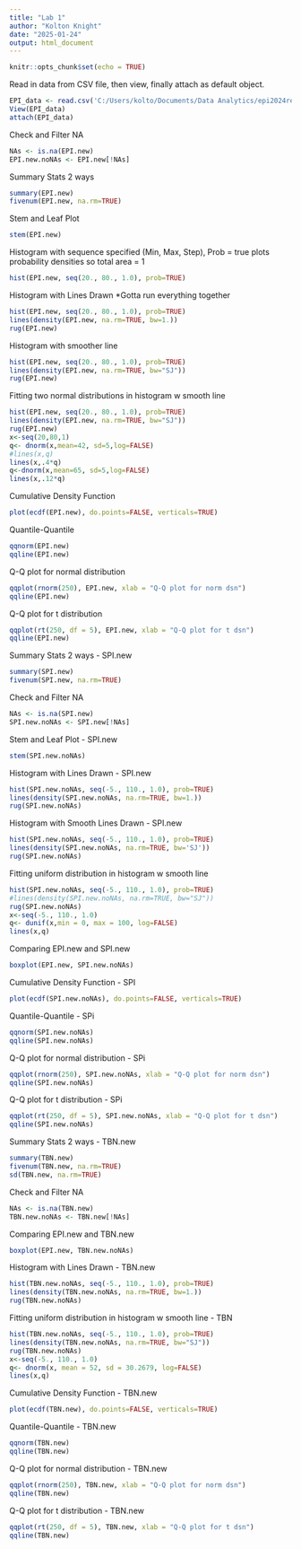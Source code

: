 ```yaml
---
title: "Lab 1"
author: "Kolton Knight"
date: "2025-01-24"
output: html_document
---
```


```r
knitr::opts_chunk$set(echo = TRUE)
```

Read in data from CSV file, then view, finally attach as default object.

```r
EPI_data <- read.csv('C:/Users/kolto/Documents/Data Analytics/epi2024results06022024.csv')
View(EPI_data)
attach(EPI_data)
```

Check and Filter NA

```r
NAs <- is.na(EPI.new) 
EPI.new.noNAs <- EPI.new[!NAs]
```

Summary Stats 2 ways

``` r
summary(EPI.new)
fivenum(EPI.new, na.rm=TRUE)
```

Stem and Leaf Plot
```r
stem(EPI.new)
```

Histogram with sequence specified (Min, Max, Step), Prob = true plots 
probability densities so total area = 1

```r
hist(EPI.new, seq(20., 80., 1.0), prob=TRUE)
```


Histogram with Lines Drawn *Gotta run everything together
``` r
hist(EPI.new, seq(20., 80., 1.0), prob=TRUE)
lines(density(EPI.new, na.rm=TRUE, bw=1.))
rug(EPI.new)
```

Histogram with smoother line
```r
hist(EPI.new, seq(20., 80., 1.0), prob=TRUE)
lines(density(EPI.new, na.rm=TRUE, bw="SJ"))
rug(EPI.new)
```

Fitting two normal distributions in histogram w smooth line
```r
hist(EPI.new, seq(20., 80., 1.0), prob=TRUE)
lines(density(EPI.new, na.rm=TRUE, bw="SJ"))
rug(EPI.new)
x<-seq(20,80,1)
q<- dnorm(x,mean=42, sd=5,log=FALSE)
#lines(x,q)
lines(x,.4*q)
q<-dnorm(x,mean=65, sd=5,log=FALSE)
lines(x,.12*q)
```

Cumulative Density Function

```r
plot(ecdf(EPI.new), do.points=FALSE, verticals=TRUE)
```

Quantile-Quantile

```r
qqnorm(EPI.new)
qqline(EPI.new)
```

Q-Q plot for normal distribution
``` r
qqplot(rnorm(250), EPI.new, xlab = "Q-Q plot for norm dsn")
qqline(EPI.new)
```

Q-Q plot for t distribution
``` r
qqplot(rt(250, df = 5), EPI.new, xlab = "Q-Q plot for t dsn")
qqline(EPI.new)
```

Summary Stats 2 ways - SPI.new

``` r
summary(SPI.new)
fivenum(SPI.new, na.rm=TRUE)
```
Check and Filter NA

```r
NAs <- is.na(SPI.new) 
SPI.new.noNAs <- SPI.new[!NAs]
```

Stem and Leaf Plot - SPI.new
```r
stem(SPI.new.noNAs)
```

Histogram with Lines Drawn - SPI.new
``` r
hist(SPI.new.noNAs, seq(-5., 110., 1.0), prob=TRUE)
lines(density(SPI.new.noNAs, na.rm=TRUE, bw=1.))
rug(SPI.new.noNAs)
```

Histogram with Smooth Lines Drawn - SPI.new
``` r
hist(SPI.new.noNAs, seq(-5., 110., 1.0), prob=TRUE)
lines(density(SPI.new.noNAs, na.rm=TRUE, bw='SJ'))
rug(SPI.new.noNAs)
```

Fitting uniform distribution in histogram w smooth line
```r
hist(SPI.new.noNAs, seq(-5., 110., 1.0), prob=TRUE)
#lines(density(SPI.new.noNAs, na.rm=TRUE, bw="SJ"))
rug(SPI.new.noNAs)
x<-seq(-5., 110., 1.0)
q<- dunif(x,min = 0, max = 100, log=FALSE)
lines(x,q)
```

Comparing EPI.new and SPI.new
``` r
boxplot(EPI.new, SPI.new.noNAs)
```

Cumulative Density Function - SPI

```r
plot(ecdf(SPI.new.noNAs), do.points=FALSE, verticals=TRUE)
```

Quantile-Quantile - SPi

```r
qqnorm(SPI.new.noNAs)
qqline(SPI.new.noNAs)
```

Q-Q plot for normal distribution - SPi
``` r
qqplot(rnorm(250), SPI.new.noNAs, xlab = "Q-Q plot for norm dsn")
qqline(SPI.new.noNAs)
```

Q-Q plot for t distribution - SPi
``` r
qqplot(rt(250, df = 5), SPI.new.noNAs, xlab = "Q-Q plot for t dsn")
qqline(SPI.new.noNAs)
```

Summary Stats 2 ways - TBN.new

``` r
summary(TBN.new)
fivenum(TBN.new, na.rm=TRUE)
sd(TBN.new, na.rm=TRUE)
```
Check and Filter NA

```r
NAs <- is.na(TBN.new) 
TBN.new.noNAs <- TBN.new[!NAs]
```

Comparing EPI.new and TBN.new
``` r
boxplot(EPI.new, TBN.new.noNAs)
```

Histogram with Lines Drawn - TBN.new
``` r
hist(TBN.new.noNAs, seq(-5., 110., 1.0), prob=TRUE)
lines(density(TBN.new.noNAs, na.rm=TRUE, bw=1.))
rug(TBN.new.noNAs)
```

Fitting uniform distribution in histogram w smooth line - TBN
```r
hist(TBN.new.noNAs, seq(-5., 110., 1.0), prob=TRUE)
lines(density(TBN.new.noNAs, na.rm=TRUE, bw="SJ"))
rug(TBN.new.noNAs)
x<-seq(-5., 110., 1.0)
q<- dnorm(x, mean = 52, sd = 30.2679, log=FALSE)
lines(x,q)
```
Cumulative Density Function - TBN.new

```r
plot(ecdf(TBN.new), do.points=FALSE, verticals=TRUE)
```

Quantile-Quantile - TBN.new

```r
qqnorm(TBN.new)
qqline(TBN.new)
```

Q-Q plot for normal distribution - TBN.new
``` r
qqplot(rnorm(250), TBN.new, xlab = "Q-Q plot for norm dsn")
qqline(TBN.new)
```

Q-Q plot for t distribution - TBN.new
``` r
qqplot(rt(250, df = 5), TBN.new, xlab = "Q-Q plot for t dsn")
qqline(TBN.new)
```
